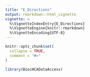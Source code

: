 ```yaml
---
title: "E_Directions"
output: rmarkdown::html_vignette
vignette: >
  %\VignetteIndexEntry{E_Directions}
  %\VignetteEngine{knitr::rmarkdown}
  %\VignetteEncoding{UTF-8}
---
```


```r
knitr::opts_chunk$set(
  collapse = TRUE,
  comment = "#>"
)
```

```r
library(BiocHCADataAccess)
```
